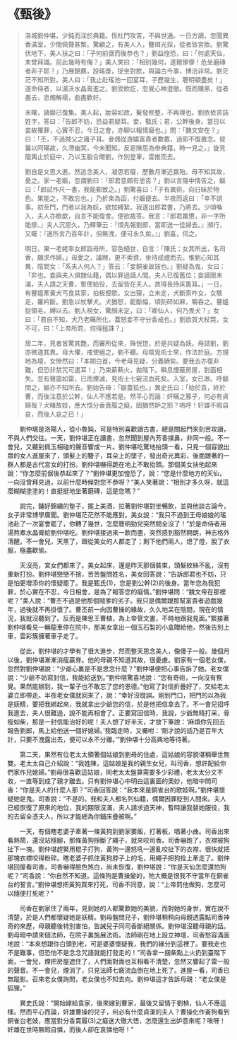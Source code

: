 # 《甄後》

> 洛城劉仲堪，少鈍而淫於典籍。恆杜門攻苦，不與世通。一日方讀，忽聞異香滿室，少間佩聲甚繁。驚顧之，有美人入，簪珥光採，從者皆宮妝。劉驚伏地下，美人扶之曰：「子何前倨而後恭也？」劉益惶恐，曰：「何處天仙，未曾拜識。前此幾時有侮？」美人笑曰：「相別幾何，遂爾懜懜！危坐磨磚者非子耶？」乃展錦薦，設瑤漿，捉坐對飲，與論古今事，博洽非常。劉茫茫不知所對。美人曰：「我止赴瑤池一回宴耳，子歷幾生，聰明頓盡矣！」遂命侍者，以湯沃水晶膏進之。劉受飲訖，忽覺心神澄徹。既而曛黑，從者盡去，息燭解襦，曲盡歡好。
>
> 未曙，諸姬已復集。美人起，妝容如故，鬢發修整，不再理也。劉依依苦詰姓字，答曰：「告郎不妨，恐益君疑耳。妾，甄氏；君，公幹後身。當日以妾故罹罪，心實不忍，今日之會，亦聊以報情癡也。」問：「魏文安在？」曰：「丕，不過賊父之庸子耳。妾偶從游嬉富貴者數載，過即不復置念。彼曩以阿瞞故，久滯幽冥，今未聞知。反是陳思為帝典籍，時一見之。」旋見龍輿止於庭中，乃以玉脂合贈劉，作別登車，雲推而去。
>
> 劉自是文思大進。然追念美人，凝思若癡，歷數月漸近羸殆。母不知其故，憂之。家一老嫗，忽謂劉曰：「郎君意頗有思否？」劉以言隱中情告之，嫗曰：「郎試作尺一書，我能郵致之。」劉驚喜曰：「子有異術，向日昧於物色。果能之，不敢忘也。」乃折柬為函，付嫗便去。半夜而返曰：「幸不誤事。初至門，門者以我為妖，欲加縛縶。我遂出郎君書，乃將去。少頃喚入，夫人亦欷歔，自言不能復會。便欲裁答。我言：『郎君羸憊，非一字所能瘳。』夫人沉思久，乃釋筆云：『煩先報劉郎，當即送一佳婦去。』瀕行，又囑：『適所言乃百年計，但無洩，便可永久矣。』」劉喜，伺之。
>
> 明日，果一老姥率女郎詣母所，容色絕世，自言：「陳氏；女其所出，名司香，願求作婦。」母愛之，議聘，更不索資，坐待成禮而去。惟劉心知其異，陰問女：「系夫人何人？」答云：「妾銅雀故妓也。」劉疑為鬼，女曰：「非也。妾與夫人俱隸仙籍，偶以罪過謫人間。夫人已復舊位；妾謫限未滿，夫人請之天曹，暫使給役，去留皆在夫人。故得長侍床簀耳。」一日，有瞽媼牽黃犬丐食其家，拍板俚歌。女出窺，立未定，犬斷索咋女，女駭走，羅衿斷。劉急以杖擊犬。犬猶怒，齕斷幅，頃刻碎如麻，嚼吞之。瞽媼捉領毛，縛以去。劉入視女，驚顏未定，曰：「卿仙人，何乃畏犬？」女曰：「君自不知，犬乃老瞞所化，蓋怒妾不守分香戒也。」劉欲買犬杖斃，女不可，曰：「上帝所罰，何得擅誅？」
>
> 居二年，見者皆驚其艷，而審所從來，殊恍惚，於是共疑為妖。母詰劉，劉亦微道其異。母大懼，戒使絕之，劉不聽。母陰覓術士來，作法於庭。方規地為壇，女慘然曰：「本期白首，今老母見疑，分義絕矣。要我去亦復非難，但恐非禁咒可遣耳！」乃束薪爇火，拋階下。瞬息煙蔽房屋，對面相失。忽有聲震如雷，已而煙滅，見術士七竅流血死矣。入室，女已渺。呼嫗問之，嫗亦不知所去。劉始告母：「嫗蓋狐也。」異史氏曰：「始於袁，終於曹，而後注意於公幹，仙人不應若是。然平心而論：奸瞞之篡子，何必有貞婦哉？犬睹故妓，應大悟分香賣履之癡，固猶然妒之耶？嗚呼！奸雄不暇自哀，而後人哀之已！」

&emsp;&emsp;劉仲堪是洛陽人，從小魯鈍，可是特別喜歡讀古書，總是關起門來刻苦攻讀，不與人們交往。一天，劉仲堪正在讀書，忽然聞到屋內芳香撲鼻，非同一般。不一會兒，又聽到佩玉相碰的聲音響成一片。劉仲堪吃驚地抬頭一看，只見一個容貌出眾的女人進屋來了，頭髮上的簪子，耳朵上的墜子，發出奇光異彩，後面跟著的一群人都是古代宮女的打扮。劉仲堪嚇得跪在地上不敢抬頭。那個美女扶他起來說：“你怎麼前倨後恭起來了？”劉仲堪更加惶恐了，說：“您是什麼地方的天仙，一向沒曾拜見過，以前什麼時候對您不恭呀？”美人笑著說：“相別才多久呀，就這麼糊糊塗塗的！直挺挺地坐著磨磚，這是您嗎？”

&emsp;&emsp;說完，鋪好錦繡的墊子，擺上美酒，拉著劉仲堪對坐暢飲，並與他談古論今，女子非常博學廣聞。劉仲堪茫茫然不能應對。美女說：“我只不過到王母娘娘的瑤池赴了一次宴會罷了，你轉了幾世，怎麼聰明勁兒突然間全沒了！”於是命侍者用湯熬煮水晶膏給劉仲堪吃。劉仲堪接過來一飲而盡，突然感到豁然開朗，神志格外清醒。不一會兒，天黑了，跟從美女的人都走了；剩下他們兩人，熄了燈，脫了衣服，極盡歡愉。

&emsp;&emsp;天沒亮，宮女們都來了。美女起床，還是昨天那個裝束，頭髮紋絲不亂，沒有重新打扮。劉仲堪戀戀不捨，苦苦盤問姓名，美女回答說：“告訴郎君也不妨，只是怕更增添你的懷疑罷了。我是甄氏(1)，您是劉公幹(2)的後身。當年您為我犯罪，於心實在不忍，今日相會，是為了報答您的癡情。”劉仲堪問：“魏文帝在那裡呢？”美人說：“曹丕不過是他那個賊爹的劣子。我只是偶爾跟那幫富貴者遊戲幾年，過後就不再掛懷了。曹丕前一向因曹操的緣故，久久地呆在陰間，現在的情況，我就沒聽到了。反而是陳思王曹植，為上帝管文書，不時地跟我見面。”緊接著劉仲堪看見一輛龍車停在院中，那美女拿出一個玉石製的小盒贈給他，然後告別上車，雲彩簇擁著車子走了。

&emsp;&emsp;從此，劉仲堪的才學有了很大進步，然而整天思念美人，像傻子一般。幾個月以後，劉仲堪漸漸消瘦贏脊。他的母親不知道其故，很憂慮。劉家有一個老女僕，忽然對劉仲堪說：“少爺心裏是不是思念什麼？”劉仲堪便把心事告訴了她。老女僕說：“少爺不妨寫封信，我能給送到。”劉仲堪驚喜地說：“您有奇術，一向沒有察覺。果然能辦到，我一輩子也不敢忘了您的恩德。”他寫了封信折疊好了，交給老太婆立即帶走。半夜老女僕就回來了，說：“幸好沒耽誤。剛到門口，把門的以為我是妖精，要把我綁起來，我就拿出少爺您的信，於是他把信拿去了。不一會兒招呼我進去，夫人很難過，說不能再相會了。正要寫回信時，我說，少爺無精打采，骨瘦如柴，那是一封信能治好的呢！夫人想了好半天，才放下筆說：‘麻煩你先回去報告劉郎，馬上給他送一個好媳婦。’我臨走時，又囑咐：‘剛才說的話乃是百年大計，只要不洩露出去，便可以永不分離。’”劉仲堪十分高興地等待著。

&emsp;&emsp;第二天，果然有位老太太領著個姑娘到劉母的住處，這姑娘的容貌堪稱舉世無雙。老太太自己介紹說：“我姓陳，這姑娘是我的親生女兒，叫司香，想許配給你們家作兒媳婦。”劉母很喜歡這姑娘，同老太太盤算需要多少彩禮，老太太分文不收，一直等到成了親才離去。只有劉仲堪心中明白這裏面的奧妙，他暗中問司香：“你是夫人的什麼人那？”司香回答說：“我本來是銅雀台的歌妓啊。”劉仲堪懷疑她是鬼。司香說：“不是的。我和夫人都名列仙籍，偶爾因罪貶到人間來。夫人已經恢復了原來的地位，我的期限沒滿，夫人請求過天神，暫時讓我替她服役，我的去留全憑夫人，所以才能總為你鋪床疊被啊。”

&emsp;&emsp;一天，有個瞎老婆子牽著一條黃狗到劉家要飯，打著板，唱著小曲。司香出來看熱鬧，還沒站穩腳，那條黃狗掙斷了繩子，就來咬司香。司香嚇跑了，衣襟被狗扯下一塊。劉仲堪趕緊用棍子打狗，黃狗一邊怒吼一邊亂咬扯下的衣襟，很快就把那塊衣襟咬得粉碎。瞎老婆子抓住黃狗脖子上的毛，用繩子把狗拴上牽走了。劉仲堪回屋看司香，司香嚇得臉色煞白，尚未恢復，劉仲堪說：“你是天仙怎麼還怕狗呢？”司香說：“你自然不知道。這條狗是曹操變的，牠大概是恨我不守當年在銅雀台的誓言。”劉仲堪想把黃狗買來打死，司香不同意，說：“上帝罰他做狗，怎麼可以隨便打死呢？”

&emsp;&emsp;司香在劉家住了兩年，見到她的人都驚歎她的美貌，而對她的身世，實在說不清楚，於是人們都懷疑她是妖精。劉母盤問兒子，劉仲堪稍稍向母親透露點司香神奇的來歷，母親聽後特別害怕，告誡兒子同司香斷絕關係。劉仲堪沒聽母親的話。劉母暗中請來個法師，在院子裏施展法術。法師剛在地上設立神壇，司香愁容滿面地說：“本來想跟你白頭到老，可是婆婆懷疑我，我們的緣分到這裡了。要我走也不是難事，但恐怕不是念念咒語就能打發走的！”司香拿一捆柴點上火扔到臺階下面，一會兒，煙把房屋遮住了，人們面對面也互相看不清楚，忽然又響起了雷一般的聲音。不一會兒，煙消了，只見法師七竅流血倒在地上死了。進屋一看，司香已無蹤影。召來老女僕詢問，老女僕也不知去向。劉仲堪這才告訴母親：“老女僕是狐狸。”

&emsp;&emsp;異史氏說：“開始嫁給袁家，後來嫁到曹家，最後又留情于劉楨，仙人不應這樣。然而平心而論，奸雄曹操的兒子，何必有什麼貞潔的夫人？曹操化作黃狗看到銅雀台老妓，應當對分香賣履(3)之癡迷大徹大悟，怎麼還生出妒意來呢？唉呀！奸雄在世時無暇自憐，而後人卻在哀憐他呀！”
